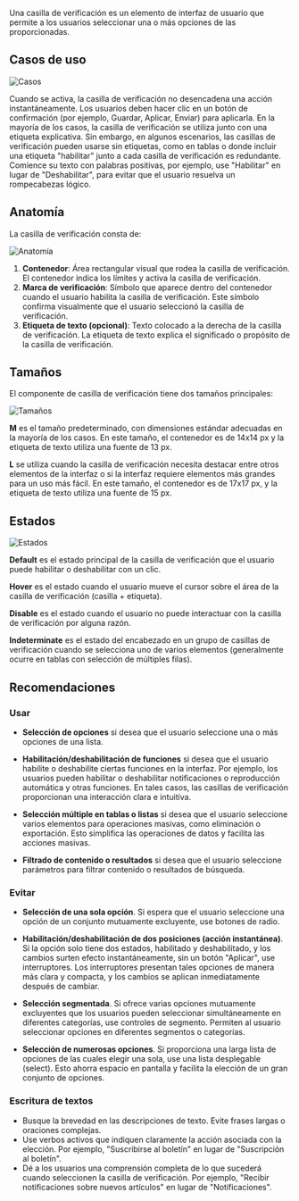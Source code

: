 Una casilla de verificación es un elemento de interfaz de usuario que permite a los usuarios seleccionar una o más opciones de las proporcionadas.

## Casos de uso

![Casos](/static/images/design/Checkbox/Checkbox1.png)

Cuando se activa, la casilla de verificación no desencadena una acción instantáneamente. Los usuarios deben hacer clic en un botón de confirmación (por ejemplo, Guardar, Aplicar, Enviar) para aplicarla. En la mayoría de los casos, la casilla de verificación se utiliza junto con una etiqueta explicativa. Sin embargo, en algunos escenarios, las casillas de verificación pueden usarse sin etiquetas, como en tablas o donde incluir una etiqueta "habilitar" junto a cada casilla de verificación es redundante. Comience su texto con palabras positivas, por ejemplo, use "Habilitar" en lugar de "Deshabilitar", para evitar que el usuario resuelva un rompecabezas lógico.

## Anatomía

La casilla de verificación consta de:

![Anatomía](/static/images/design/Checkbox/Checkbox2.png)

1. **Contenedor**: Área rectangular visual que rodea la casilla de verificación. El contenedor indica los límites y activa la casilla de verificación.
2. **Marca de verificación**: Símbolo que aparece dentro del contenedor cuando el usuario habilita la casilla de verificación. Este símbolo confirma visualmente que el usuario seleccionó la casilla de verificación.
3. **Etiqueta de texto (opcional)**: Texto colocado a la derecha de la casilla de verificación. La etiqueta de texto explica el significado o propósito de la casilla de verificación.

## Tamaños

El componente de casilla de verificación tiene dos tamaños principales:

![Tamaños](/static/images/design/Checkbox/Checkbox3.png)

**M** es el tamaño predeterminado, con dimensiones estándar adecuadas en la mayoría de los casos. En este tamaño, el contenedor es de 14x14 px y la etiqueta de texto utiliza una fuente de 13 px.

**L** se utiliza cuando la casilla de verificación necesita destacar entre otros elementos de la interfaz o si la interfaz requiere elementos más grandes para un uso más fácil. En este tamaño, el contenedor es de 17x17 px, y la etiqueta de texto utiliza una fuente de 15 px.

## Estados

![Estados](/static/images/design/Checkbox/Checkbox4.png)

**Default** es el estado principal de la casilla de verificación que el usuario puede habilitar o deshabilitar con un clic.

**Hover** es el estado cuando el usuario mueve el cursor sobre el área de la casilla de verificación (casilla + etiqueta).

**Disable** es el estado cuando el usuario no puede interactuar con la casilla de verificación por alguna razón.

**Indeterminate** es el estado del encabezado en un grupo de casillas de verificación cuando se selecciona uno de varios elementos (generalmente ocurre en tablas con selección de múltiples filas).

## Recomendaciones

### Usar

- **Selección de opciones** si desea que el usuario seleccione una o más opciones de una lista.

- **Habilitación/deshabilitación de funciones** si desea que el usuario habilite o deshabilite ciertas funciones en la interfaz. Por ejemplo, los usuarios pueden habilitar o deshabilitar notificaciones o reproducción automática y otras funciones. En tales casos, las casillas de verificación proporcionan una interacción clara e intuitiva.

- **Selección múltiple en tablas o listas** si desea que el usuario seleccione varios elementos para operaciones masivas, como eliminación o exportación. Esto simplifica las operaciones de datos y facilita las acciones masivas.

- **Filtrado de contenido o resultados** si desea que el usuario seleccione parámetros para filtrar contenido o resultados de búsqueda.

### Evitar

- **Selección de una sola opción**. Si espera que el usuario seleccione una opción de un conjunto mutuamente excluyente, use botones de radio.

- **Habilitación/deshabilitación de dos posiciones (acción instantánea)**. Si la opción solo tiene dos estados, habilitado y deshabilitado, y los cambios surten efecto instantáneamente, sin un botón "Aplicar", use interruptores. Los interruptores presentan tales opciones de manera más clara y compacta, y los cambios se aplican inmediatamente después de cambiar.

- **Selección segmentada**. Si ofrece varias opciones mutuamente excluyentes que los usuarios pueden seleccionar simultáneamente en diferentes categorías, use controles de segmento. Permiten al usuario seleccionar opciones en diferentes segmentos o categorías.

- **Selección de numerosas opciones**. Si proporciona una larga lista de opciones de las cuales elegir una sola, use una lista desplegable (select). Esto ahorra espacio en pantalla y facilita la elección de un gran conjunto de opciones.

### Escritura de textos

- Busque la brevedad en las descripciones de texto. Evite frases largas o oraciones complejas.
- Use verbos activos que indiquen claramente la acción asociada con la elección. Por ejemplo, "Suscribirse al boletín" en lugar de "Suscripción al boletín".
- Dé a los usuarios una comprensión completa de lo que sucederá cuando seleccionen la casilla de verificación. Por ejemplo, "Recibir notificaciones sobre nuevos artículos" en lugar de "Notificaciones".
